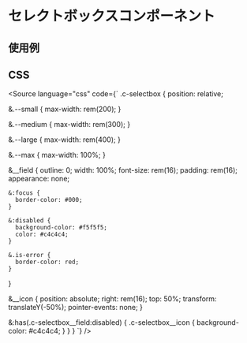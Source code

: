 
<Meta of={Stories} />

# セレクトボックスコンポーネント

## 使用例

<Canvas of={Stories.base} />

## CSS
<Source
  language="css"
  code={`
.c-selectbox {
  position: relative;

  &.--small {
    max-width: rem(200);
  }

  &.--medium {
    max-width: rem(300);
  }

  &.--large {
    max-width: rem(400);
  }

  &.--max {
    max-width: 100%;
  }

  &__field {
    outline: 0;
    width: 100%;
    font-size: rem(16);
    padding: rem(16);
    appearance: none;

    &:focus {
      border-color: #000;
    }

    &:disabled {
      background-color: #f5f5f5;
      color: #c4c4c4;
    }

    &.is-error {
      border-color: red;
    }
  }

  &__icon {
    position: absolute;
    right: rem(16);
    top: 50%;
    transform: translateY(-50%);
    pointer-events: none;
  }

  &:has(.c-selectbox__field:disabled) {
    .c-selectbox__icon {
      background-color: #c4c4c4;
    }
  }
}
  `}
/>


